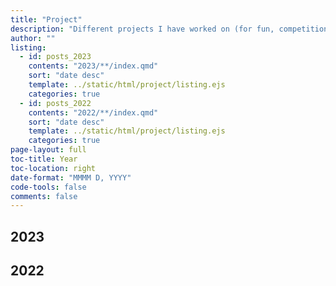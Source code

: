 ```yaml
---
title: "Project"
description: "Different projects I have worked on (for fun, competition, academic, work)"
author: ""
listing:
  - id: posts_2023
    contents: "2023/**/index.qmd"
    sort: "date desc"
    template: ../static/html/project/listing.ejs
    categories: true
  - id: posts_2022
    contents: "2022/**/index.qmd"
    sort: "date desc"
    template: ../static/html/project/listing.ejs
    categories: true
page-layout: full
toc-title: Year
toc-location: right
date-format: "MMMM D, YYYY"
code-tools: false
comments: false
---
```


## 2023

:::{#posts_2023}
:::

## 2022

:::{#posts_2022}
:::